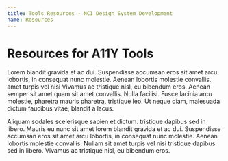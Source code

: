 ```yaml
---
title: Tools Resources - NCI Design System Development
name: Resources
---
```


# Resources for A11Y Tools

Lorem blandit gravida et ac dui. Suspendisse accumsan eros sit amet arcu lobortis,
in consequat nunc molestie. Aenean lobortis molestie convallis. amet turpis vel nisi
Vivamus ac tristique nisl, eu bibendum eros. Aenean semper sit amet quam sit amet
convallis. Nulla facilisi. Fusce lacinia arcu molestie, pharetra mauris pharetra,
tristique leo. Ut neque diam, malesuada dictum faucibus vitae, blandit a lacus.

Aliquam sodales scelerisque sapien et dictum. tristique dapibus sed in libero.
Mauris eu nunc sit amet lorem blandit gravida et ac dui. Suspendisse accumsan eros sit
amet arcu lobortis, in consequat nunc molestie. Aenean lobortis molestie convallis.
Nullam sit amet turpis vel nisi tristique dapibus sed in libero.
Vivamus ac tristique nisl, eu bibendum eros.
